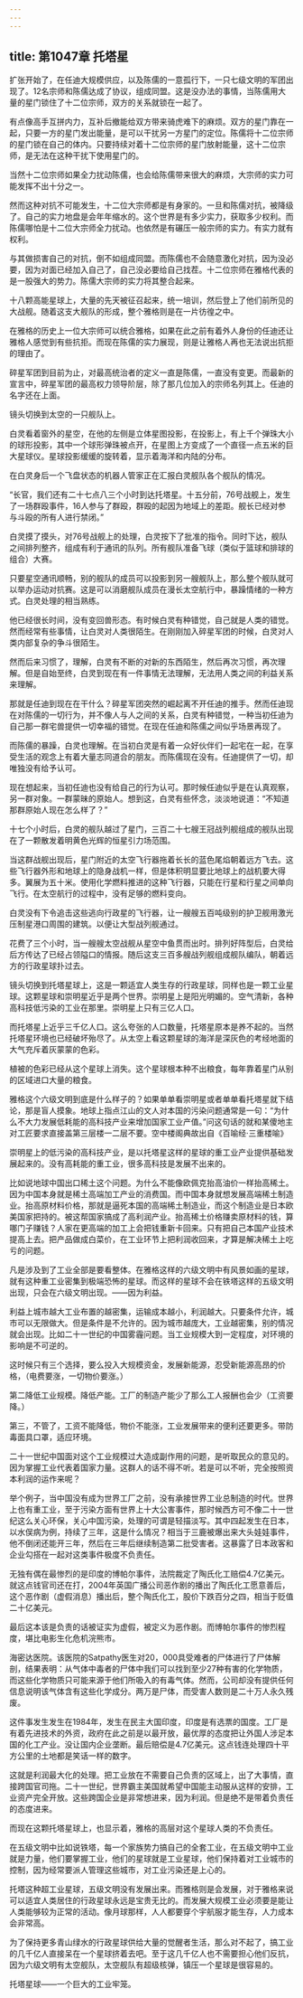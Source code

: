 ```yaml
---
---
---
```

title: 第1047章 托塔星
---



扩张开始了，在任迪大规模供应，以及陈儒的一意孤行下，一只七级文明的军团出现了。12名宗师和陈儒达成了协议，组成同盟。这是没办法的事情，当陈儒用大量的星门锁住了十二位宗师，双方的关系就锁在一起了。

有点像高手互拼内力，互补后撤能给双方带来骑虎难下的麻烦。双方的星门靠在一起，只要一方的星门发出能量，是可以干扰另一方星门的定位。陈儒将十二位宗师的星门锁在自己的体内。只要持续对着十二位宗师的星门放射能量，这十二位宗师，是无法在这种干扰下使用星门的。

当然十二位宗师如果全力扰动陈儒，也会给陈儒带来很大的麻烦，大宗师的实力可能发挥不出十分之一。

然而这种对抗不可能发生，十二位大宗师都是有身家的。一旦和陈儒对抗，被降级了。自己的实力地盘是会年年缩水的。这个世界是有多少实力，获取多少权利。而陈儒哪怕是十二位大宗师全力扰动。也依然是有碾压一般宗师的实力。有实力就有权利。

与其做损害自己的对抗，倒不如组成同盟。而陈儒也不会随意激化对抗，因为没必要，因为对面已经加入自己了，自己没必要给自己找茬。十二位宗师在雅格代表的是一股强大的势力。陈儒大宗师的实力将其整合起来。

十八颗高能星球上，大量的先天被征召起来，统一培训，然后登上了他们前所见的大战舰。随着这支大舰队的形成，整个雅格则是在一片彷徨之中。

在雅格的历史上一位大宗师可以统合雅格，如果在此之前有着外人身份的任迪还让雅格人感觉到有些抗拒。而现在陈儒的实力展现，则是让雅格人再也无法说出抗拒的理由了。

碎星军团到目前为止，对最高统治者的定义一直是陈儒，一直没有变更。而最新的宣言中，碎星军团的最高权力领导阶层，除了那几位加入的宗师名列其上。任迪的名字还在上面。

镜头切换到太空的一只舰队上。

白灵看着窗外的星空，在他的左侧是立体星图投影，在投影上，有上千个弹珠大小的球形投影，其中一个球形弹珠被点开，在星图上方变成了一个直径一点五米的巨大星球仪。星球投影缓缓的旋转着，显示着海洋和内陆的分布。

在白灵身后一个飞盘状态的机器人管家正在汇报白灵舰队各个舰队的情况。

“长官，我们还有二十七点八三个小时到达托塔星。十五分前，76号战舰上，发生了一场群殴事件，16人参与了群殴，群殴的起因为地域上的差距。舰长已经对参与斗殴的所有人进行禁闭。”

白灵摸了摸头，对76号战舰上的处理，白灵按下了批准的指令。同时下达，舰队之间排列整齐，组成有利于通讯的队列。所有舰队准备飞球（类似于篮球和排球的组合）大赛。

只要星空通讯顺畅，别的舰队的成员可以投影到另一艘舰队上，那么整个舰队就可以举办运动对抗赛。这是可以消磨舰队成员在漫长太空航行中，暴躁情绪的一种方式。白灵处理的相当熟练。

他已经很长时间，没有变回兽形态。有时候白灵有种错觉，自己就是人类的错觉。然而经常有些事情，让白灵对人类很陌生。在刚刚加入碎星军团的时候，白灵对人类内部复杂的争斗很陌生。

然而后来习惯了，理解，白灵有不断的对新的东西陌生，然后再次习惯，再次理解。但是自始至终，白灵到现在有一件事情无法理解，无法用人类之间的利益关系来理解。

那就是任迪到现在在干什么？碎星军团突然的崛起离不开任迪的推手。然而任迪现在对陈儒的一切行为，并不像人与人之间的关系，白灵有种错觉，一种当初任迪为自己那一群宅兽提供一切幸福的错觉。在现在任迪和陈儒之间似乎场景再现了。

而陈儒的暴躁，白灵也理解。在当初白灵是有着一众好伙伴们一起宅在一起，在享受生活的观念上有着大量志同道合的朋友。而陈儒现在没有。任迪提供了一切，却唯独没有给予认可。

现在想起来，当初任迪也没有给自己的行为认可。那时候任迪似乎是在认真观察，另一群对象。一群蒙昧的原始人。想到这，白灵有些怀念，淡淡地说道：“不知道那群原始人现在怎么样了？”

十七个小时后，白灵的舰队越过了星门，三百二十七艘王冠战列舰组成的舰队出现在了一颗散发着明黄色光辉的恒星引力场范围。

当这群战舰出现后，星门附近的太空飞行器拖着长长的蓝色尾焰朝着远方飞去。这些飞行器外形和地球上的隐身战机一样，但是体积明显要比地球上的战机要大得多。翼展为五十米。使用化学燃料推进的这种飞行器，只能在行星和行星之间单向飞行。在太空航行的过程中，没有足够的燃料变向。

白灵没有下令追击这些逃向行政星的飞行器，让一艘艘五百吨级别的护卫舰用激光压制星港口周围的建筑。以便让大型战列舰通过。

花费了三个小时，当一艘艘太空战舰从星空中鱼贯而出时。排列好阵型后，白灵给后方传达了已经占领隘口的情报。随后这支三百多艘战列舰组成舰队编队，朝着远方的行政星球扑过去。

镜头切换到托塔星球上，这是一颗适宜人类生存的行政星球，同样也是一颗工业星球。这颗星球和崇明星近乎是两个世界。崇明星上是阳光明媚的。空气清新，各种高科技低污染的工业在那里。崇明星上只有三亿人口。

而托塔星上近乎三千亿人口。这么夸张的人口数量，托塔星原本是养不起的。当然托塔星环境也已经破坏殆尽了。从太空上看这颗星球的海洋是深灰色的考经地面的大气充斥着灰蒙蒙的色彩。

植被的色彩已经从这个星球上消失。这个星球根本种不出粮食，每年靠着星门从别的区域进口大量的粮食。

雅格这个六级文明到底是什么样子的？如果单单看崇明星或者单单看托塔星就下结论，那是盲人摸象。地球上指点江山的文人对本国的污染问题通常是一句：“为什么不大力发展低耗能的高科技产业来增加国家工业产值。”问这句话的就和某傻地主对工匠要求直接盖第三层楼一二层不要。空中楼阁典故出自《百喻经·三重楼喻》

崇明星上的低污染的高科技产业，是以托塔星这样的星球的重工业产业提供基础发展起来的。没有高耗能的重工业，很多高科技是发展不出来的。

比如说地球中国出口稀土这个问题。为什么不能像欧佩克抬高油价一样抬高稀土。因为中国本身就是稀土高端加工产业的消费国。而中国本身就想发展高端稀土制造业。抬高原材料价格，那就是逼死本国的高端稀土制造业，而这个制造业是日本欧美国家把持的。被这帮国家搞成了高利润产业。抬高稀土价格赚卖原材料的钱，算哪门子赚钱？人家在更高端的加工上会把钱重新卡回来。只有把自己本国产业技术提高上去。把产品做成白菜价，在工业环节上把利润收回来，才算是解决稀土上吃亏的问题。

凡是涉及到了工业全部是要看整体。在雅格这样的六级文明中有风景如画的星球，就有这种重工业密集到极端恐怖的星球。而这样的星球不会在铁塔这样的五级文明出现，只会在六级文明出现。——因为利益。

利益上城市越大工业布置的越密集，运输成本越小，利润越大。只要条件允许，城市可以无限做大。但是条件是不允许的。因为城市越庞大，工业越密集，别的情况就会出现。比如二十一世纪的中国雾霾问题。当工业规模大到一定程度，对环境的影响是不可逆的。

这时候只有三个选择，要么投入大规模资金，发展新能源，忍受新能源高昂的价格，（电费要涨，一切物价要涨。）

第二降低工业规模。降低产能。工厂的制造产能少了那么工人报酬也会少（工资要降。）

第三，不管了，工资不能降低，物价不能涨，工业发展带来的便利还要更多。带防毒面具口罩，适应环境。

二十一世纪中国面对这个工业规模过大造成副作用的问题，是听取民众的意见的。因为掌握工业代表着国家力量。这群人的话不得不听。若是可以不听，完全按照资本利润的运作来呢？

举个例子，当中国没有成为世界工厂之前，没有承接世界工业总制造的时代。世界上也有重工业，至于污染方面有世界上十大公害事件，那时候西方可不像二十一世纪这么关心环保，关心中国污染，处理的可谓是轻描淡写。其中四起发生在日本，以水俣病为例，持续了三年，这是什么情况？相当于三鹿被爆出来大头娃娃事件，他不倒闭还能开三年，然后在三年后继续制造第二批受害者。这暴露了日本政客和企业勾搭在一起对这类事件极度不负责任。

无独有偶在最惨烈的是印度的博帕尔事件，法院裁定了陶氏化工赔偿4.7亿美元。就这点钱官司还在打，2004年英国广播公司恶作剧的播出了陶氏化工愿意善后，这个恶作剧（虚假消息）播出后，整个陶氏化工，股价下跌百分之四，相当于贬值二十亿美元。

最后这本该是负责的话被证实为虚假，被定义为恶作剧。而博帕尔事件的惨烈程度，堪比电影生化危机浣熊市。

海密达医院。该医院的Satpathy医生对20，000具受难者的尸体进行了尸体解剖，结果表明：从气体中毒者的尸体中我们可以找到至少27种有害的化学物质，而这些化学物质只可能来源于他们所吸入的有毒气体。然而，公司却没有提供任何信息说明该气体含有这些化学成分。两万是尸体，而受害人数则是二十万人永久残废。

这件事发生发生在1984年，发生在民主大国印度，印度是有选票的国度。工厂是有着先进技术的外资，政府在此之前是以最开放，最优厚的态度把让外国人涉足本国的化工产业。没让国内企业垄断。最后赔偿是4.7亿美元。这点钱连处理四十平方公里的土地都是笑话一样的数字。

这就是利润最大化的处理。把工业放在不需要自己负责的区域上，出了大事情，直接跨国官司拖。二十一世纪，世界霸主美国就希望中国能主动服从这样的安排，工业资产完全开放。这些跨国企业是非常想进来，因为利润。但是绝不是带着负责任的态度进来。

而现在这颗托塔星球上，也显示着，雅格的高层对这个星球人类的不负责任。

在五级文明中比如说铁塔，每一个家族势力搞自己的全套工业，在五级文明中工业就是力量，他们要掌握工业，他们的星球就是工业星球，他们保持着对工业城市的控制，因为经常要派人管理这些城市，对工业污染还是上心的。

托塔这种超工业星球，五级文明没有发展出来。而雅格则是会发展，对于雅格来说可以适宜人类居住的行政星球永远是宝贵无比的。而发展大规模工业必须要是能让人类能够较为正常的活动。像月球那样，人人都要穿个宇航服才能生存，人力成本会非常高。

为了保持更多青山绿水的行政星球供给大量的觉醒者生活，那么对不起了，搞工业的几千亿人直接呆在一个星球挤着去吧。至于这几千亿人也不需要担心他们反抗，因为六级文明有太空舰队，太空舰队有超级核弹，镇压一个星球是很容易的。

托塔星球——一个巨大的工业牢笼。